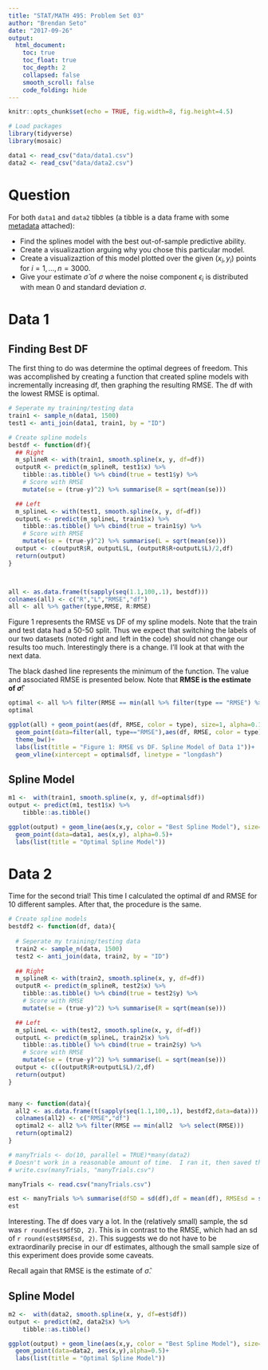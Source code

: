 ```yaml
---
title: "STAT/MATH 495: Problem Set 03"
author: "Brendan Seto"
date: "2017-09-26"
output:
  html_document:
    toc: true
    toc_float: true
    toc_depth: 2
    collapsed: false
    smooth_scroll: false
    code_folding: hide
---
```


```r
knitr::opts_chunk$set(echo = TRUE, fig.width=8, fig.height=4.5)

# Load packages
library(tidyverse)
library(mosaic)

data1 <- read_csv("data/data1.csv")
data2 <- read_csv("data/data2.csv")
```


# Question

For both `data1` and `data2` tibbles (a tibble is a data frame with some
[metadata](https://blog.rstudio.com/2016/03/24/tibble-1-0-0#tibbles-vs-data-frames) attached):

* Find the splines model with the best out-of-sample predictive ability.
* Create a visualizaztion arguing why you chose this particular model.
* Create a visualizaztion of this model plotted over the given $(x_i, y_i)$ points for $i=1,\ldots,n=3000$.
* Give your estimate $\widehat{\sigma}$ of $\sigma$ where the noise component $\epsilon_i$ is distributed with mean 0 and standard deviation $\sigma$.


# Data 1

## Finding Best DF
The first thing to do was determine the optimal degrees of freedom.  This was accomplished by creating a function that created spline models with incrementally increasing df, then graphing the resulting RMSE.  The df with the lowest RMSE is optimal.  


```r
# Seperate my training/testing data
train1 <- sample_n(data1, 1500)
test1 <- anti_join(data1, train1, by = "ID")

# Create spline models
bestdf <- function(df){
  ## Right
  m_splineR <- with(train1, smooth.spline(x, y, df=df))
  outputR <- predict(m_splineR, test1$x) %>% 
    tibble::as.tibble() %>% cbind(true = test1$y) %>% 
    # Score with RMSE
    mutate(se = (true-y)^2) %>% summarise(R = sqrt(mean(se)))

  ## Left
  m_splineL <- with(test1, smooth.spline(x, y, df=df))
  outputL <- predict(m_splineL, train1$x) %>% 
    tibble::as.tibble() %>% cbind(true = train1$y) %>% 
    # Score with RMSE
    mutate(se = (true-y)^2) %>% summarise(L = sqrt(mean(se)))
  output <- c(outputR$R, outputL$L, (outputR$R+outputL$L)/2,df)
  return(output)
}



all <- as.data.frame(t(sapply(seq(1.1,100,.1), bestdf)))
colnames(all) <- c("R","L","RMSE","df")
all <- all %>% gather(type,RMSE, R:RMSE)
```

Figure 1 represents the RMSE vs DF of my spline models.  Note that the train and test data had a 50-50 split.  Thus we expect that switching the labels of our two datasets (noted right and left in the code) should not change our results too much.  Interestingly there is a change.  I'll look at that with the next data.  

The black dashed line represents the minimum of the function.  The value and associated RMSE is presented below.  Note that **RMSE is the estimate of $\widehat{\sigma}$**!

```r
optimal <- all %>% filter(RMSE == min(all %>% filter(type == "RMSE") %>% select(RMSE)))
optimal
```

```r
ggplot(all) + geom_point(aes(df, RMSE, color = type), size=1, alpha=0.1) +
  geom_point(data=filter(all, type=="RMSE"),aes(df, RMSE, color = type), size=1) +
  theme_bw()+
  labs(list(title = "Figure 1: RMSE vs DF. Spline Model of Data 1"))+
  geom_vline(xintercept = optimal$df, linetype = "longdash")

```


## Spline Model

```r
m1 <-  with(train1, smooth.spline(x, y, df=optimal$df))
output <- predict(m1, test1$x) %>% 
    tibble::as.tibble()

ggplot(output) + geom_line(aes(x,y, color = "Best Spline Model"), size=3) + 
  geom_point(data=data1, aes(x,y), alpha=0.5)+
  labs(list(title = "Optimal Spline Model"))
```


# Data 2

Time for the second trial!  This time I calculated the optimal df and RMSE for 10 different samples.  After that, the procedure is the same.  

```r
# Create spline models
bestdf2 <- function(df, data){
  
  # Seperate my training/testing data
  train2 <- sample_n(data, 1500)
  test2 <- anti_join(data, train2, by = "ID")
  
  ## Right
  m_splineR <- with(train2, smooth.spline(x, y, df=df))
  outputR <- predict(m_splineR, test2$x) %>% 
    tibble::as.tibble() %>% cbind(true = test2$y) %>% 
    # Score with RMSE
    mutate(se = (true-y)^2) %>% summarise(R = sqrt(mean(se)))

  ## Left
  m_splineL <- with(test2, smooth.spline(x, y, df=df))
  outputL <- predict(m_splineL, train2$x) %>% 
    tibble::as.tibble() %>% cbind(true = train2$y) %>% 
    # Score with RMSE
    mutate(se = (true-y)^2) %>% summarise(L = sqrt(mean(se)))
  output <- c((outputR$R+outputL$L)/2,df)
  return(output)
}


many <- function(data){
  all2 <- as.data.frame(t(sapply(seq(1.1,100,.1), bestdf2,data=data)))
  colnames(all2) <- c("RMSE","df")
  optimal2 <- all2 %>% filter(RMSE == min(all2  %>% select(RMSE)))
  return(optimal2)
}

# manyTrials <- do(10, parallel = TRUE)*many(data2)
# Doesn't work in a reasonable amount of time.  I ran it, then saved the data.  Will just read in when kniting.  
# write.csv(manyTrials, "manyTrials.csv")

manyTrials <- read.csv("manyTrials.csv")

```

```r
est <- manyTrials %>% summarise(dfSD = sd(df),df = mean(df), RMSEsd = sd(RMSE),  RMSEM = mean(RMSE))
est
```

Interesting.  The df does vary a lot.  In the (relatively small) sample, the sd was `r round(est$dfSD, 2)`.  This is in contrast to the RMSE, which had an sd of `r round(est$RMSEsd, 2)`.  This suggests we do not have to be extraordinarily precise in our df estimates, although the small sample size of this experiment does provide some caveats.    

Recall again that RMSE is the estimate of $\widehat{\sigma}$.  

## Spline Model

```r
m2 <-  with(data2, smooth.spline(x, y, df=est$df))
output <- predict(m2, data2$x) %>% 
    tibble::as.tibble()

ggplot(output) + geom_line(aes(x,y, color = "Best Spline Model"), size=3) + 
  geom_point(data=data2, aes(x,y),alpha=0.5)+
  labs(list(title = "Optimal Spline Model"))
```